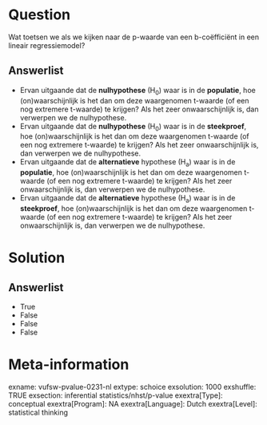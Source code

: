 Question
========
Wat toetsen we als we kijken naar de p-waarde van een b-coëfficiënt in
een lineair regressiemodel?

Answerlist
----------
* Ervan uitgaande dat de **nulhypothese** (H<sub>0</sub>) waar is in de
  **populatie**, hoe (on)waarschijnlijk is het dan om deze waargenomen
  t-waarde (of een nog extremere t-waarde) te krijgen? Als het zeer
  onwaarschijnlijk is, dan verwerpen we de nulhypothese.
* Ervan uitgaande dat de **nulhypothese** (H<sub>0</sub>) waar is in de
  **steekproef**, hoe (on)waarschijnlijk is het dan om deze waargenomen
  t-waarde (of een nog extremere t-waarde) te krijgen? Als het zeer
  onwaarschijnlijk is, dan verwerpen we de nulhypothese.
* Ervan uitgaande dat de **alternatieve** hypothese (H<sub>a</sub>) waar
  is in de **populatie**, hoe (on)waarschijnlijk is het dan om deze
  waargenomen t-waarde (of een nog extremere t-waarde) te krijgen? Als het
  zeer onwaarschijnlijk is, dan verwerpen we de nulhypothese.
* Ervan uitgaande dat de **alternatieve** hypothese (H<sub>a</sub>) waar
  is in de **steekproef**, hoe (on)waarschijnlijk is het dan om deze
  waargenomen t-waarde (of een nog extremere t-waarde) te krijgen? Als het
  zeer onwaarschijnlijk is, dan verwerpen we de nulhypothese.

Solution
========










Answerlist
----------
* True
* False
* False
* False

Meta-information
================
exname: vufsw-pvalue-0231-nl
extype: schoice
exsolution: 1000
exshuffle: TRUE
exsection: inferential statistics/nhst/p-value
exextra[Type]: conceptual
exextra[Program]: NA
exextra[Language]: Dutch
exextra[Level]: statistical thinking

